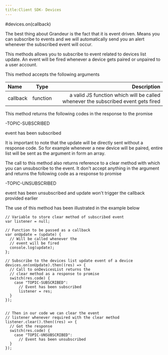 ```yaml
---
title:Client SDK- Devices
---
```


#devices.on(callback)

The best thing about Grandeur is the fact that it is event driven. Means you can subscribe to events and we will automatically send you an alert whenever the subscribed event will occur.

This methods allows you to subscribe to event related to devices list update. An event will be fired whenever a device gets paired or unpaired to a user account.

This method accepts the following arguments


| Name       | Type |   Description |
| :------------ | :---------: | ----------: |
| callback     |    function	    | a valid JS function which will be called whenever the subscribed event gets fired|

This method returns the following codes in the response to the promise

-TOPIC-SUBSCRIBED

event has been subscribed

It is important to note that the update will be directly sent without a response code. So for example whenever a new device will be paired, entire list will be sent as the argument in form an array.

The call to this method also returns reference to a clear method with which you can unsubscribe to the event. It don't accept anything in the argument and returns the following code as a response to promise

-TOPIC-UNSUBSCRIBED

event has been unsubscribed and update won't trigger the callback provided earlier

The use of this method has been illustrated in the example below

```
// Variable to store clear method of subscribed event
var listener = null;

// Function to be passed as a callback
var onUpdate = (update) {
  // Will be called whenever the
  // event will be fired
  console.log(update);
};

// Subscribe to the devices list update event of a device
devices.on(onUpdate).then((res) => {
  // Call to onDevicesList returns the
  // clear method as a response to promise 
  switch(res.code) {
    case "TOPIC-SUBSCRIBED": 
      // Event has been subscribed
      listener = res;
  }
});
  

// Then in our code we can clear the event 
// listener whenever required with the clear method
listener.clear().then((res) => {
  // Got the response
  switch(res.code) {
    case "TOPIC-UNSUBSCRIBED": 
      // Event has been unsubscribed
  }
});
```


